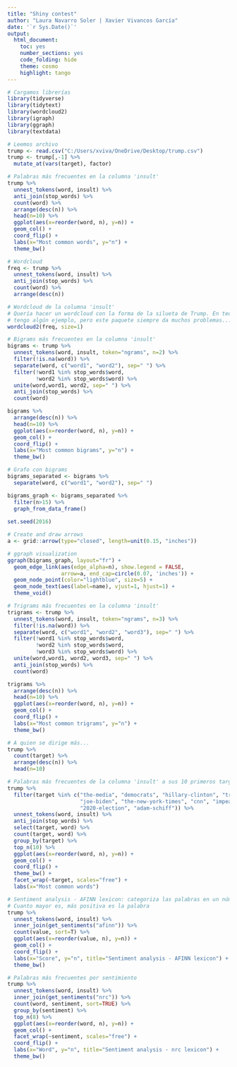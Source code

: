 ---
title: "Shiny contest"
author: "Laura Navarro Soler | Xavier Vivancos García"
date: '`r Sys.Date()`'
output:
  html_document:
    toc: yes
    number_sections: yes
    code_folding: hide
    theme: cosmo
    highlight: tango
---

```{r message=FALSE, warning=FALSE}
# Cargamos librerías
library(tidyverse)
library(tidytext)
library(wordcloud2)
library(igraph) 
library(ggraph) 
library(textdata)

# Leemos archivo
trump <- read.csv("C:/Users/xviva/OneDrive/Desktop/trump.csv") 
trump <- trump[,-1] %>%
  mutate_at(vars(target), factor)
```

```{r message=FALSE, warning=TRUE, fig.align='center'}
# Palabras más frecuentes en la columna 'insult'
trump %>%
  unnest_tokens(word, insult) %>%
  anti_join(stop_words) %>%
  count(word) %>%
  arrange(desc(n)) %>%
  head(n=10) %>%
  ggplot(aes(x=reorder(word, n), y=n)) +
  geom_col() +
  coord_flip() +
  labs(x="Most common words", y="n") +
  theme_bw()

# Wordcloud
freq <- trump %>%
  unnest_tokens(word, insult) %>%
  anti_join(stop_words) %>%
  count(word) %>%
  arrange(desc(n))

# Wordcloud de la columna 'insult'
# Quería hacer un wordcloud con la forma de la silueta de Trump. En teoría se puede, en Kaggle 
# tengo algún ejemplo, pero este paquete siempre da muchos problemas...
wordcloud2(freq, size=1)
```


```{r message=FALSE, warning=FALSE, fig.align='center'}
# Bigrams más frecuentes en la columna 'insult'
bigrams <- trump %>%
  unnest_tokens(word, insult, token="ngrams", n=2) %>%
  filter(!is.na(word)) %>%
  separate(word, c("word1", "word2"), sep=" ") %>% 
  filter(!word1 %in% stop_words$word,
         !word2 %in% stop_words$word) %>% 
  unite(word,word1, word2, sep=" ") %>% 
  anti_join(stop_words) %>%
  count(word) 

bigrams %>%
  arrange(desc(n)) %>%
  head(n=10) %>%
  ggplot(aes(x=reorder(word, n), y=n)) +
  geom_col() +
  coord_flip() +
  labs(x="Most common bigrams", y="n") +
  theme_bw()

# Grafo con bigrams
bigrams_separated <- bigrams %>%
  separate(word, c("word1", "word2"), sep=" ")

bigrams_graph <- bigrams_separated %>%
  filter(n>15) %>%
  graph_from_data_frame() 
  
set.seed(2016)

# Create and draw arrows 
a <- grid::arrow(type="closed", length=unit(0.15, "inches"))

# ggraph visualization
ggraph(bigrams_graph, layout="fr") +
  geom_edge_link(aes(edge_alpha=n), show.legend = FALSE,
                 arrow=a, end_cap=circle(0.07, 'inches')) +
  geom_node_point(color="lightblue", size=5) +
  geom_node_text(aes(label=name), vjust=1, hjust=1) +
  theme_void()
```
```{r message=FALSE, warning=FALSE, fig.align='center'}
# Trigrams más frecuentes en la columna 'insult'
trigrams <- trump %>%
  unnest_tokens(word, insult, token="ngrams", n=3) %>%
  filter(!is.na(word)) %>%
  separate(word, c("word1", "word2", "word3"), sep=" ") %>%
  filter(!word1 %in% stop_words$word,
         !word2 %in% stop_words$word,
         !word3 %in% stop_words$word) %>%
  unite(word,word1, word2, word3, sep=" ") %>% 
  anti_join(stop_words) %>%
  count(word) 

trigrams %>%
  arrange(desc(n)) %>%
  head(n=10) %>%
  ggplot(aes(x=reorder(word, n), y=n)) +
  geom_col() +
  coord_flip() +
  labs(x="Most common trigrams", y="n") +
  theme_bw()
```

```{r message=FALSE, warning=FALSE, fig.align='center'}
# A quien se dirige más...
trump %>%
  count(target) %>%
  arrange(desc(n)) %>%
  head(n=10)

# Palabras más frecuentes de la columna 'insult' a sus 10 primeros target
trump %>%
  filter(target %in% c("the-media", "democrats", "hillary-clinton", "trump-russia",
                       "joe-biden", "the-new-york-times", "cnn", "impeachment-inquiry",
                       "2020-election", "adam-schiff")) %>%
  unnest_tokens(word, insult) %>%
  anti_join(stop_words) %>%
  select(target, word) %>%
  count(target, word) %>%
  group_by(target) %>%
  top_n(10) %>%
  ggplot(aes(x=reorder(word, n), y=n)) +
  geom_col() +
  coord_flip() +
  theme_bw() +
  facet_wrap(~target, scales="free") +
  labs(x="Most common words")
```

```{r message=FALSE, warning=FALSE}
# Sentiment analysis - AFINN lexicon: categoriza las palabras en un número del -5 al 5. 
# Cuanto mayor es, más positiva es la palabra 
trump %>%
  unnest_tokens(word, insult) %>%
  inner_join(get_sentiments("afinn")) %>%
  count(value, sort=T) %>%
  ggplot(aes(x=reorder(value, n), y=n)) +
  geom_col() +
  coord_flip() +
  labs(x="Score", y="n", title="Sentiment analysis - AFINN lexicon") +
  theme_bw()
```

```{r}
# Palabras más frecuentes por sentimiento
trump %>%
  unnest_tokens(word, insult) %>%
  inner_join(get_sentiments("nrc")) %>%
  count(word, sentiment, sort=TRUE) %>%
  group_by(sentiment) %>%
  top_n(8) %>%
  ggplot(aes(x=reorder(word, n), y=n)) +
  geom_col() +
  facet_wrap(~sentiment, scales="free") +
  coord_flip() +
  labs(x="Word", y="n", title="Sentiment analysis - nrc lexicon") +
  theme_bw()
```

